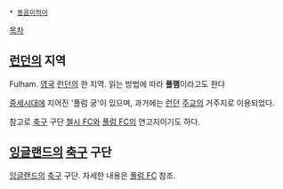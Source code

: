  * [[동음이의어]]

[[목차]]
== [[런던]]의 지역 ==
Fulham. [[영국]] [[런던]]의 한 지역. 읽는 방법에 따라 '''풀햄'''이라고도 한다

[[중세시대]]에 지어진 '풀럼 궁'이 있으며, 과거에는 [[런던]] [[주교]]의 거주지로 이용되었다.

참고로 [[축구]] 구단 [[첼시 FC]]와 [[풀럼 FC]]의 연고지이기도 하다.

== [[잉글랜드]]의 [[축구]] 구단 ==
[[잉글랜드]]의 [[축구]] 구단. 자세한 내용은 [[풀럼 FC]] 참조.
